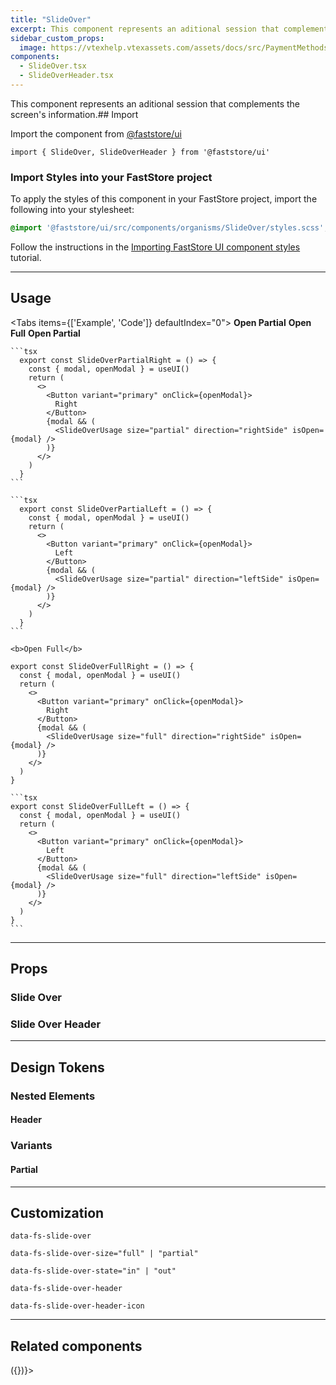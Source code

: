 ```yaml
---
title: "SlideOver"
excerpt: This component represents an aditional session that complements the screen's information.
sidebar_custom_props:
  image: https://vtexhelp.vtexassets.com/assets/docs/src/PaymentMethods___b0f344b254360daa53406cd631887adf.png
components:
  - SlideOver.tsx
  - SlideOverHeader.tsx
---
```


This component represents an aditional session that complements the screen's information.## Import

Import the component from [@faststore/ui](/docs/guides/faststore/components-index)

```tsx
import { SlideOver, SlideOverHeader } from '@faststore/ui'
```

### Import Styles into your FastStore project

To apply the styles of this component in your FastStore project, import the following into your stylesheet:

```scss
@import '@faststore/ui/src/components/organisms/SlideOver/styles.scss';
```

Follow the instructions in the [Importing FastStore UI component styles](/docs/customizing/importing-styles-to-faststore-ui-components) tutorial.

---

## Usage

<Tabs items={['Example', 'Code']} defaultIndex="0">
  <Tab>
    <OverviewSection direction="column">
      <b>Open Partial</b>
      <UIProvider>
        <SlideOverPartialRight />
      </UIProvider>
      <UIProvider>
        <SlideOverPartialLeft />
      </UIProvider>
    </OverviewSection>
     <OverviewSection direction="column">
      <b>Open Full</b>
      <UIProvider>
        <SlideOverFullRight />
      </UIProvider>
      <UIProvider>
        <SlideOverFullLeft />
      </UIProvider>
    </OverviewSection>
  </Tab>
  <Tab>
    <b>Open Partial</b>

    ```tsx
      export const SlideOverPartialRight = () => {
        const { modal, openModal } = useUI()
        return (
          <>
            <Button variant="primary" onClick={openModal}>
              Right
            </Button>
            {modal && (
              <SlideOverUsage size="partial" direction="rightSide" isOpen={modal} />
            )}
          </>
        )
      }
    ```

    ```tsx
      export const SlideOverPartialLeft = () => {
        const { modal, openModal } = useUI()
        return (
          <>
            <Button variant="primary" onClick={openModal}>
              Left
            </Button>
            {modal && (
              <SlideOverUsage size="partial" direction="leftSide" isOpen={modal} />
            )}
          </>
        )
      }
    ```

    <b>Open Full</b>
  
  ```tsx
  export const SlideOverFullRight = () => {
    const { modal, openModal } = useUI()
    return (
      <>
        <Button variant="primary" onClick={openModal}>
          Right
        </Button>
        {modal && (
          <SlideOverUsage size="full" direction="rightSide" isOpen={modal} />
        )}
      </>
    )
  }
  ```

    ```tsx
    export const SlideOverFullLeft = () => {
      const { modal, openModal } = useUI()
      return (
        <>
          <Button variant="primary" onClick={openModal}>
            Left
          </Button>
          {modal && (
            <SlideOverUsage size="full" direction="leftSide" isOpen={modal} />
          )}
        </>
      )
    }
    ```

  </Tab>
</Tabs>

---

## Props

### Slide Over

<ComponentPropsSection component="SlideOver" />

### Slide Over Header

<ComponentPropsSection component="SlideOverHeader" />

---

## Design Tokens

<TokenTable>
  <TokenRow
    token="--fs-slide-over-bkg-color"
    value="var(--fs-color-body-bkg)"
    isColor
  />
  <TokenRow
    token="--fs-slide-over-transition-timing"
    value="var(--fs-transition-timing)"
  />
</TokenTable>

### Nested Elements

#### Header

<TokenTable>
  <TokenRow
    token="--fs-slide-over-header-padding"
    value="var(--fs-spacing-2) var(--fs-spacing-3) var(--fs-spacing-2)"
  />
  <TokenRow
    token="--fs-slide-over-header-bkg-color"
    value="var(--fs-color-neutral-0)"
    isColor
  />
</TokenTable>

### Variants

#### Partial

<TokenTable>
  <TokenRow
    token="--fs-slide-over-partial-gap"
    value="calc(2 * var(--fs-grid-padding))"
  />
  <TokenRow
    token="--fs-slide-over-partial-width-mobile"
    value="calc(100vw - var(--fs-slide-over-partial-gap))"
  />
  <TokenDivider />
  <TokenRow
    token="--fs-slide-over-partial-width-notebook"
    value="calc(100% / 3)"
  />
  <TokenRow
    token="--fs-slide-over-partial-max-width-notebook"
    value="calc(var(--fs-grid-breakpoint-notebook) / 3)"
  />
</TokenTable>

---

## Customization

`data-fs-slide-over`

`data-fs-slide-over-size="full" | "partial"`

`data-fs-slide-over-state="in" | "out"`

`data-fs-slide-over-header`

`data-fs-slide-over-header-icon`

---

## Related components

<SectionList grid="row">
  <SectionItem
    title="Cart Sidebar"
    description="The CartSidebar displays the summary of items added to the cart along with detailed information, and checkout option."
    actionPath="/docs/guides/faststore/organisms-cart-sidebar"
  >
    <UIProvider>
      <CartSidebarUsage />
    </UIProvider>
  </SectionItem>
  <SectionItem
    title="Filter Slider"
    description="The mobile Filter view that is rendered inside a SlideOver component."
    actionPath="/docs/guides/faststore/organisms-filter-slider"
  >
    <UIProvider>
      <SearchProvider onChange={() => ({})}>
        <FilterUsage onlyMobile={true} />
      </SearchProvider>
    </UIProvider>
  </SectionItem>
</SectionList>
